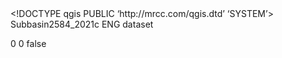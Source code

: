 <!DOCTYPE qgis PUBLIC 'http://mrcc.com/qgis.dtd' 'SYSTEM'>
<qgis version="3.28.10-Firenze">
  <identifier>Subbasin2584_2021c</identifier>
  <parentidentifier></parentidentifier>
  <language>ENG</language>
  <type>dataset</type>
  <title>Subbasin2584_2021c</title>
  <abstract></abstract>
  <links/>
  <fees></fees>
  <encoding></encoding>
  <crs>
    <spatialrefsys nativeFormat="Wkt">
      <wkt></wkt>
      <proj4></proj4>
      <srsid>0</srsid>
      <srid>0</srid>
      <authid></authid>
      <description></description>
      <projectionacronym></projectionacronym>
      <ellipsoidacronym></ellipsoidacronym>
      <geographicflag>false</geographicflag>
    </spatialrefsys>
  </crs>
  <extent/>
</qgis>
